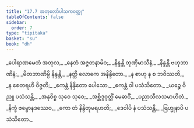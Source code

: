 ```yaml
---
title: "17.7 အတုလော်ပါသကဝတ္ထု"
tableOfContents: false
sidebar:
  order: 7
type: "tipitaka"
basket: "su"
book: "dh"
---
```



<DynamicBreadcrumb />

<Division number="227" book="dh" e="ch" v="18" p="47">

<Paragraph number="246" type="verses" book="dh">
_ပေါရာဏမေတံ အတုလ,_  
_နေတံ အဇ္ဇတနာမိဝ;_  
_နိန္ဒန္တိ တုဏှိမာသီနံ,_  
_နိန္ဒန္တိ ဗဟုဘာဏိနံ;_  
_မိတဘာဏိမ္ပိ နိန္ဒန္တိ,_  
_နတ္ထိ လောကေ အနိန္ဒိတော._  

</Paragraph>

</Division>
<Division number="228" book="dh" e="ch" v="18" p="47">

<Paragraph number="247" type="verses" book="dh">
_န စာဟု န စ ဘဝိဿတိ,_  
_န စေတရဟိ ဝိဇ္ဇတိ;_  
_ဧကန္တံ နိန္ဒိတော ပေါသော,_  
_ဧကန္တံ ဝါ ပသံသိတော._  

</Paragraph>

</Division>
<Division number="229" book="dh" e="ch" v="18" p="47">

<Paragraph number="248" type="verses" book="dh">
_ယဉ္စေ ဝိညူ ပသံသန္တိ,_  
_အနုဝိစ္စ သုဝေ သုဝေ;_  
_အစ္ဆိဒ္ဒဝုတ္တိံ မေဓာဝိံ,_  
_ပညာသီလသမာဟိတံ._  

</Paragraph>

</Division>
<Division number="230" book="dh" e="ch" v="18" p="47">

<Paragraph number="249" type="verses" book="dh">
_နိက္ခံ ဇမ္ဗောနဒဿေဝ,_  
_ကော တံ နိန္ဒိတုမရဟတိ;_  
_ဒေဝါပိ နံ ပသံသန္တိ,_  
_ဗြဟ္မုနာပိ ပသံသိတော._
</Paragraph>
</Division>